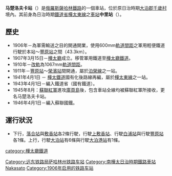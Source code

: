 {{Expand Russian|Мацулёвка}}
'''马楚洛夫卡站'''（{{lang-rus|Мацулёвка|Matsulyovka}}）是[[俄羅斯|俄羅斯]][[薩哈林鐵路|薩哈林鐵路]]的一個車站，位於原日治時期[[大泊郡|大泊郡]][[千歲村_(樺太廳)|千歲村]]境內。其前身為日治時期[[鐵道省_(日本)|鐵道省]][[樺太東線|樺太東線]]之[[鐵路車站|車站]]'''中里站'''（{{jpn|j=中里駅|hg=なかさとえき|rm=Nakasato eki|f=y}}）。

==歷史==
* 1906年－為軍需輸送之目的開通開業，使用600mm[[軌距|軌道間距]]之軍用輕便鐵道行駛於本站～[[豐原站_(樺太廳)|豐原站]]之間（43.3km）。
* 1907年3月15日－[[樺太廳|樺太廳]]成立。移管軍用鐵道至[[樺太廳鐵道|樺太廳鐵道]]。
* 1910年－[[改軌|改軌]]為1067mm[[軌距|軌道間距]]。
* 1911年－[[豐原站_(樺太廳)|豐原站]]～[[榮濱站|榮濱站]]間開通，屬於[[泊榮線|泊榮線]]之一站。
* 1941年4月1日 － [[樺太鐵道|樺太鐵道]]國有化後路線再編，屬於[[樺太東線|樺太東線]]之一站。
* 1943年4月1日－編入鐵道省（國有鐵道）。
* 1945年8月：[[蘇聯紅軍|蘇聯紅軍]]進攻[[庫頁島|庫頁島]]後，包含車站全線均被蘇聯紅軍所接收，更名马楚洛夫卡站。
* 1946年4月1日－編入蘇聯國鐵。

==運行狀況==
* 下行，[[落合站_(樺太廳)|落合站]]與[[敷香站|敷香站]]各2條行駛，行駛[[上敷香站|上敷香站]]、行駛[[白浦站|白浦站]]與行駛[[豐原站_(樺太廳)|豐原站]]各1條。上行，行駛[[大泊站_(樺太廳)|大泊站]]有6條與行駛[[大泊港站|大泊港站]]有1條。
{{樺太東線}}
[[Category:远东铁路局萨哈林州铁路车站|Category:远东铁路局萨哈林州铁路车站]]
[[Category:南樺太日治時期鐵路車站|Category:南樺太日治時期鐵路車站]]
[[Category:日本國有鐵道廢站|Nakasato]]
[[category:樺太廳鐵道|category:樺太廳鐵道]]
[[Category:1906年启用的铁路车站|Category:1906年启用的铁路车站]]